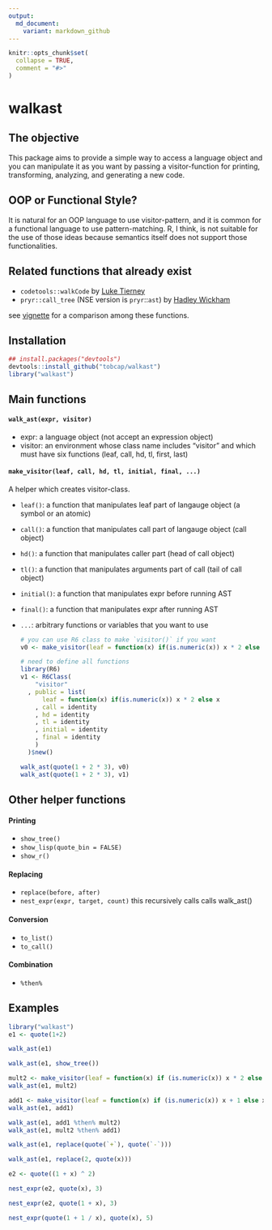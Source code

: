 ---
output:
  md_document:
    variant: markdown_github
---

```{r, echo = FALSE}
knitr::opts_chunk$set(
  collapse = TRUE,
  comment = "#>"
)
```

# walkast

## The objective
This package aims to provide a simple way to access a language object and 
you can manipulate it as you want by passing a visitor-function for printing, transforming, analyzing, and generating a new code.

## OOP or Functional Style?
It is natural for an OOP language to use visitor-pattern, and it is common for
a functional language to use pattern-matching. R, I think, is not suitable for
the use of those ideas because semantics itself does not support those
functionalities.

## Related functions that already exist
* `codetools::walkCode` by [Luke Tierney](https://cran.r-project.org/web/packages/codetools/index.html)
* `pryr::call_tree` (NSE version is `pryr`::`ast`) by [Hadley Wickham](https://cran.r-project.org/web/packages/pryr/index.html)

see [vignette](./vignettes/related_ast_functions.md) for a comparison among these functions.


## Installation
```{r, eval = FALSE}
## install.packages("devtools")
devtools::install_github("tobcap/walkast")
library("walkast")
```

## Main functions

#### `walk_ast(expr, visitor)`

* expr: a language object (not accept an expression object)  
* visitor: an environment whose class name includes "visitor" and which must have six functions (leaf, call, hd, tl, first, last)

#### `make_visitor(leaf, call, hd, tl, initial, final, ...)`

A helper which creates visitor-class.

* `leaf()`: a function that manipulates leaf part of langauge object (a symbol or an atomic)
* `call()`: a function that manipulates call part of langauge object (call object)
* `hd()`: a function that manipulates caller part (head of call object)
* `tl()`: a function that manipulates arguments part of call (tail of call object)
* `initial()`: a function that manipulates expr before running AST
* `final()`: a function that manipulates expr after running AST
* `...`: arbitrary functions or variables that you want to use

    ```{r, message = FALSE, eval = FALSE}
    # you can use R6 class to make `visitor()` if you want
    v0 <- make_visitor(leaf = function(x) if(is.numeric(x)) x * 2 else x)
    
    # need to define all functions
    library(R6)
    v1 <- R6Class(
        "visitor"
      , public = list(
          leaf = function(x) if(is.numeric(x)) x * 2 else x
        , call = identity
        , hd = identity
        , tl = identity
        , initial = identity
        , final = identity
        )
      )$new()
    
    walk_ast(quote(1 + 2 * 3), v0)
    walk_ast(quote(1 + 2 * 3), v1)
    ```


## Other helper functions

#### Printing
* `show_tree()`
* `show_lisp(quote_bin = FALSE)`
* `show_r()`

#### Replacing
* `replace(before, after)`
* `nest_expr(expr, target, count)` this recursively calls calls walk_ast()

#### Conversion
* `to_list()`
* `to_call()`

#### Combination
* `%then%`

## Examples
```{r, message = FALSE}
library("walkast")
e1 <- quote(1+2)
```
```{r}
walk_ast(e1)
```

```{r}
walk_ast(e1, show_tree())
```

```{r}
mult2 <- make_visitor(leaf = function(x) if (is.numeric(x)) x * 2 else x)
walk_ast(e1, mult2)

add1 <- make_visitor(leaf = function(x) if (is.numeric(x)) x + 1 else x)
walk_ast(e1, add1)

walk_ast(e1, add1 %then% mult2)
walk_ast(e1, mult2 %then% add1)
```

```{r}
walk_ast(e1, replace(quote(`+`), quote(`-`)))
```

```{r}
walk_ast(e1, replace(2, quote(x)))
```

```{r}
e2 <- quote((1 + x) ^ 2)

nest_expr(e2, quote(x), 3)

nest_expr(e2, quote(1 + x), 3)

nest_expr(quote(1 + 1 / x), quote(x), 5)
```
